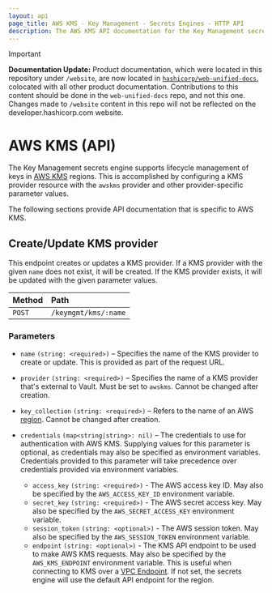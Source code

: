 ```yaml
---
layout: api
page_title: AWS KMS - Key Management - Secrets Engines - HTTP API
description: The AWS KMS API documentation for the Key Management secrets engine.
---
```


> [!IMPORTANT]  
> **Documentation Update:** Product documentation, which were located in this repository under `/website`, are now located in [`hashicorp/web-unified-docs`](https://github.com/hashicorp/web-unified-docs), colocated with all other product documentation. Contributions to this content should be done in the `web-unified-docs` repo, and not this one. Changes made to `/website` content in this repo will not be reflected on the developer.hashicorp.com website.

# AWS KMS (API)

The Key Management secrets engine supports lifecycle management of keys in [AWS KMS](https://aws.amazon.com/kms/)
regions. This is accomplished by configuring a KMS provider resource with the `awskms` provider and
other provider-specific parameter values.

The following sections provide API documentation that is specific to AWS KMS.

## Create/Update KMS provider

This endpoint creates or updates a KMS provider. If a KMS provider with the given `name`
does not exist, it will be created. If the KMS provider exists, it will be updated with
the given parameter values.

| Method | Path                 |
| :----- | :------------------- |
| `POST` | `/keymgmt/kms/:name` |

### Parameters

- `name` `(string: <required>)` – Specifies the name of the KMS provider to create or update.
  This is provided as part of the request URL.

- `provider` `(string: <required>)` – Specifies the name of a KMS provider that's external to
  Vault. Must be set to `awskms`. Cannot be changed after creation.

- `key_collection` `(string: <required>)` – Refers to the name of an AWS
  [region](https://aws.amazon.com/about-aws/global-infrastructure/regions_az/?p=ngi&loc=2).
  Cannot be changed after creation.

- `credentials` `(map<string|string>: nil)` – The credentials to use for authentication with
  AWS KMS. Supplying values for this parameter is optional, as credentials may also be specified
  as environment variables. Credentials provided to this parameter will take precedence over
  credentials provided via environment variables.

  - `access_key` `(string: <required>)` - The AWS access key ID. May also be specified
    by the `AWS_ACCESS_KEY_ID` environment variable.
  - `secret_key` `(string: <required>)` - The AWS secret access key. May also be specified
    by the `AWS_SECRET_ACCESS_KEY` environment variable.
  - `session_token` `(string: <optional>)` - The AWS session token. May also be specified
    by the `AWS_SESSION_TOKEN` environment variable.
  - `endpoint` `(string: <optional>)` - The KMS API endpoint to be used to make AWS KMS
    requests. May also be specified by the `AWS_KMS_ENDPOINT` environment variable. This
    is useful when connecting to KMS over a [VPC Endpoint](https://docs.aws.amazon.com/kms/latest/developerguide/kms-vpc-endpoint.html).
    If not set, the secrets engine will use the default API endpoint for the region.
